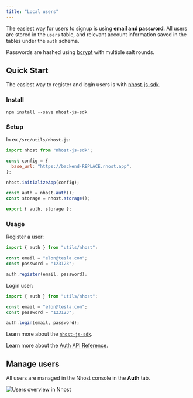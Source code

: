 ```yaml
---
title: "Local users"
---
```


The easiest way for users to signup is using **email and password**. All users are stored in the `users` table, and relevant account information saved in the tables under the `auth` schema.

Passwords are hashed using [bcrypt](https://www.npmjs.com/package/bcrypt) with multiple salt rounds.

## Quick Start

The easiest way to register and login users is with [nhost-js-sdk](/libraries/nhost-js-sdk).

### Install

`npm install --save nhost-js-sdk`

### Setup

In ex `/src/utils/nhost.js`:

```js
import nhost from "nhost-js-sdk";

const config = {
  base_url: "https://backend-REPLACE.nhost.app",
};

nhost.initializeApp(config);

const auth = nhost.auth();
const storage = nhost.storage();

export { auth, storage };
```

### Usage

Register a user:

```js
import { auth } from "utils/nhost";

const email = "elon@tesla.com";
const password = "123123";

auth.register(email, password);
```

Login user:

```js
import { auth } from "utils/nhost";

const email = "elon@tesla.com";
const password = "123123";

auth.login(email, password);
```

Learn more about the [`nhost-js-sdk`](/libraries/nhost-js-sdk).

Learn more about the [Auth API Reference](/auth/api-reference).

## Manage users

All users are managed in the Nhost console in the **Auth** tab.

![Users overview in Nhost](/images/auth/users-overview.png)
